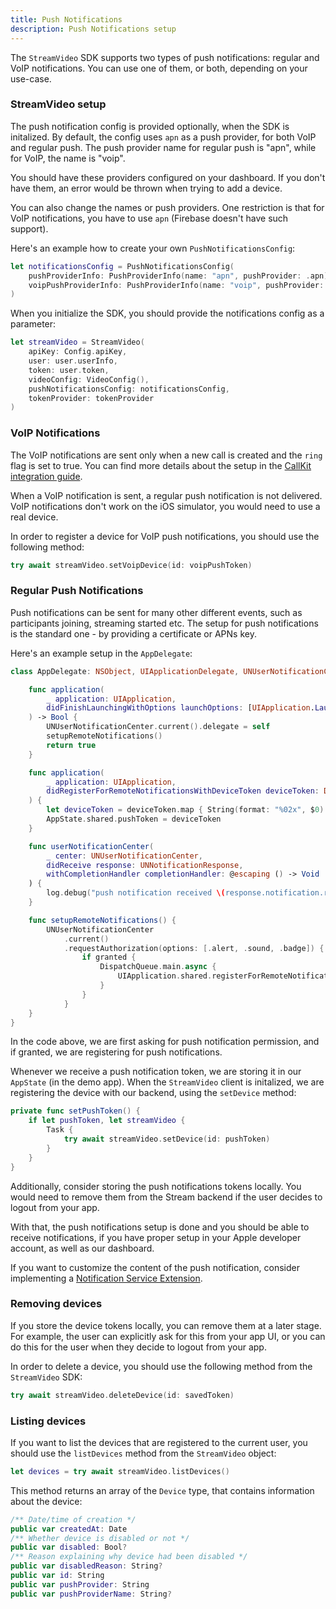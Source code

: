 ```yaml
---
title: Push Notifications
description: Push Notifications setup
---
```


The `StreamVideo` SDK supports two types of push notifications: regular and VoIP notifications. You can use one of them, or both, depending on your use-case.

### StreamVideo setup

The push notification config is provided optionally, when the SDK is initalized. By default, the config uses `apn` as a push provider, for both VoIP and regular push. The push provider name for regular push is "apn", while for VoIP, the name is "voip".

You should have these providers configured on your dashboard. If you don't have them, an error would be thrown when trying to add a device.

You can also change the names or push providers. One restriction is that for VoIP notifications, you have to use `apn` (Firebase doesn't have such support).

Here's an example how to create your own `PushNotificationsConfig`:

```swift
let notificationsConfig = PushNotificationsConfig(
    pushProviderInfo: PushProviderInfo(name: "apn", pushProvider: .apn),
    voipPushProviderInfo: PushProviderInfo(name: "voip", pushProvider: .apn)
)
```

When you initialize the SDK, you should provide the notifications config as a parameter:

```swift
let streamVideo = StreamVideo(
    apiKey: Config.apiKey,
    user: user.userInfo,
    token: user.token,
    videoConfig: VideoConfig(),
    pushNotificationsConfig: notificationsConfig,
    tokenProvider: tokenProvider
)
```

### VoIP Notifications

The VoIP notifications are sent only when a new call is created and the `ring` flag is set to true. You can find more details about the setup in the [CallKit integration guide](../callkit-integration).

When a VoIP notification is sent, a regular push notification is not delivered. VoIP notifications don't work on the iOS simulator, you would need to use a real device.

In order to register a device for VoIP push notifications, you should use the following method:

```swift
try await streamVideo.setVoipDevice(id: voipPushToken)
```

### Regular Push Notifications

Push notifications can be sent for many other different events, such as participants joining, streaming started etc. The setup for push notifications is the standard one - by providing a certificate or APNs key.

Here's an example setup in the `AppDelegate`:

```swift
class AppDelegate: NSObject, UIApplicationDelegate, UNUserNotificationCenterDelegate {

    func application(
        _ application: UIApplication,
        didFinishLaunchingWithOptions launchOptions: [UIApplication.LaunchOptionsKey: Any]? = nil
    ) -> Bool {
        UNUserNotificationCenter.current().delegate = self
        setupRemoteNotifications()
        return true
    }

    func application(
        _ application: UIApplication,
        didRegisterForRemoteNotificationsWithDeviceToken deviceToken: Data
    ) {
        let deviceToken = deviceToken.map { String(format: "%02x", $0) }.joined()
        AppState.shared.pushToken = deviceToken
    }

    func userNotificationCenter(
        _ center: UNUserNotificationCenter,
        didReceive response: UNNotificationResponse,
        withCompletionHandler completionHandler: @escaping () -> Void
    ) {
        log.debug("push notification received \(response.notification.request.content)")
    }

    func setupRemoteNotifications() {
        UNUserNotificationCenter
            .current()
            .requestAuthorization(options: [.alert, .sound, .badge]) { granted, _ in
                if granted {
                    DispatchQueue.main.async {
                        UIApplication.shared.registerForRemoteNotifications()
                    }
                }
            }
    }
}
```

In the code above, we are first asking for push notification permission, and if granted, we are registering for push notifications.

Whenever we receive a push notification token, we are storing it in our `AppState` (in the demo app). When the `StreamVideo` client is initalized, we are registering the device with our backend, using the `setDevice` method:

```swift
private func setPushToken() {
    if let pushToken, let streamVideo {
        Task {
            try await streamVideo.setDevice(id: pushToken)
        }
    }
}
```

Additionally, consider storing the push notifications tokens locally. You would need to remove them from the Stream backend if the user decides to logout from your app.

With that, the push notifications setup is done and you should be able to receive notifications, if you have proper setup in your Apple developer account, as well as our dashboard.

If you want to customize the content of the push notification, consider implementing a [Notification Service Extension](https://developer.apple.com/documentation/usernotifications/modifying_content_in_newly_delivered_notifications).

### Removing devices

If you store the device tokens locally, you can remove them at a later stage. For example, the user can explicitly ask for this from your app UI, or you can do this for the user when they decide to logout from your app.

In order to delete a device, you should use the following method from the `StreamVideo` SDK:

```swift
try await streamVideo.deleteDevice(id: savedToken)
```

### Listing devices

If you want to list the devices that are registered to the current user, you should use the `listDevices` method from the `StreamVideo` object:

```swift
let devices = try await streamVideo.listDevices()
```

This method returns an array of the `Device` type, that contains information about the device:

```swift
/** Date/time of creation */
public var createdAt: Date
/** Whether device is disabled or not */
public var disabled: Bool?
/** Reason explaining why device had been disabled */
public var disabledReason: String?
public var id: String
public var pushProvider: String
public var pushProviderName: String?
```
